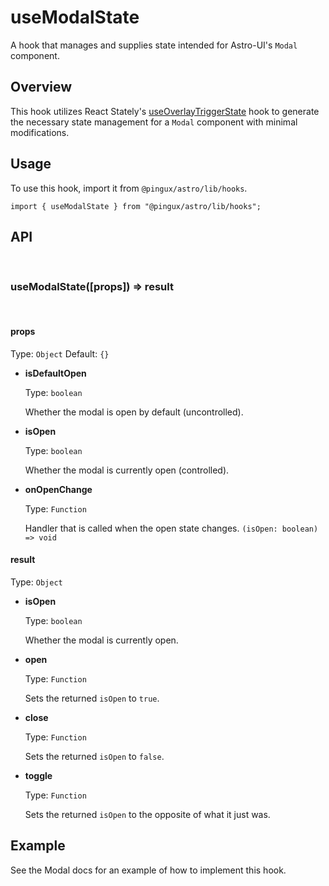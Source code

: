 
<Meta title="Hooks/useModalState" />

# useModalState

A hook that manages and supplies state intended for Astro-UI's `Modal` component.

## Overview

This hook utilizes React Stately's [useOverlayTriggerState](https://react-spectrum.adobe.com/react-stately/useOverlayTriggerState.html) hook to generate the necessary state management for
a `Modal` component with minimal modifications.

## Usage

To use this hook, import it from `@pingux/astro/lib/hooks`.

`import { useModalState } from "@pingux/astro/lib/hooks";`

## API

<br />

### useModalState([props]) => result

<br />

#### props

Type: `Object` Default: `{}`

* **isDefaultOpen**

  Type: `boolean`

  Whether the modal is open by default (uncontrolled).

* **isOpen**

  Type: `boolean`

  Whether the modal is currently open (controlled).

* **onOpenChange**

  Type: `Function`

  Handler that is called when the open state changes. `(isOpen: boolean) => void`

#### result

Type: `Object`

* **isOpen**

  Type: `boolean`

  Whether the modal is currently open.

* **open**

  Type: `Function`

  Sets the returned `isOpen` to `true`.

* **close**

  Type: `Function`

  Sets the returned `isOpen` to `false`.
  
* **toggle**

  Type: `Function`

  Sets the returned `isOpen` to the opposite of what it just was.


## Example

See the <LinkTo kind="Modal" story="Default">Modal docs</LinkTo> for an example of how to 
implement this hook.
